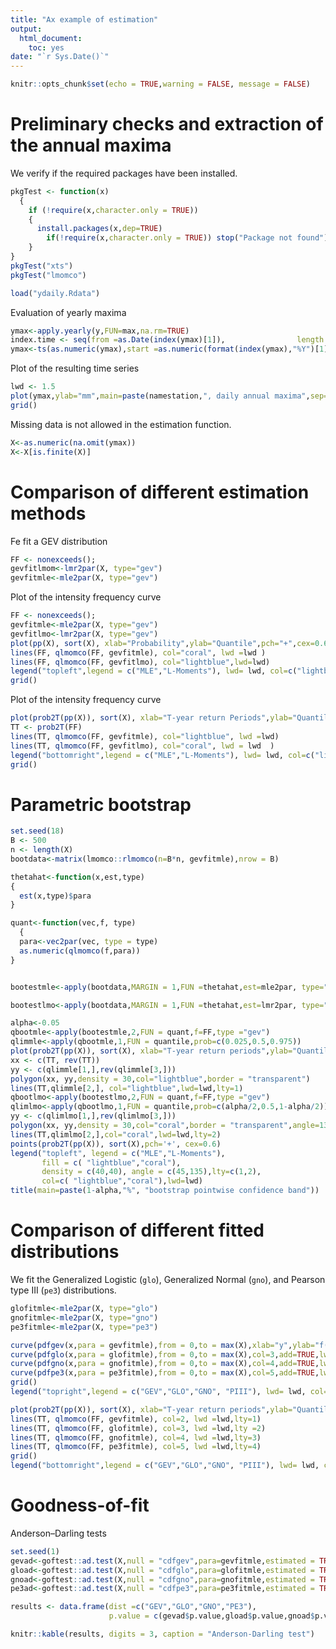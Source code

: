 ```yaml
---
title: "Ax example of estimation"
output: 
  html_document:
    toc: yes
date: "`r Sys.Date()`"
---
```


```r
knitr::opts_chunk$set(echo = TRUE,warning = FALSE, message = FALSE) 
```

# Preliminary checks and extraction of the annual maxima 

We verify if the required packages have been installed.


```r
pkgTest <- function(x)
  {
    if (!require(x,character.only = TRUE))
    {
      install.packages(x,dep=TRUE)
        if(!require(x,character.only = TRUE)) stop("Package not found")
    }
}
pkgTest("xts")
pkgTest("lmomco")
```


```r
load("ydaily.Rdata")
```


Evaluation of yearly maxima

```r
ymax<-apply.yearly(y,FUN=max,na.rm=TRUE)
index.time <- seq(from =as.Date(index(ymax)[1]),                length.out = length(ymax),by = "year")
ymax<-ts(as.numeric(ymax),start =as.numeric(format(index(ymax),"%Y")[1]))
```

Plot of the resulting time series

```r
lwd <- 1.5
plot(ymax,ylab="mm",main=paste(namestation,", daily annual maxima",sep=""), col=4,lwd=lwd)
grid()
```

Missing data is not allowed in the estimation function.

```r
X<-as.numeric(na.omit(ymax))
X<-X[is.finite(X)]
```


# Comparison of different estimation methods

Fe fit a GEV distribution


```r
FF <- nonexceeds(); 
gevfitlmom<-lmr2par(X, type="gev")
gevfitmle<-mle2par(X, type="gev")
```


Plot of the intensity frequency curve


```r
FF <- nonexceeds(); 
gevfitmle<-mle2par(X, type="gev")
gevfitlmo<-lmr2par(X, type="gev")
plot(pp(X), sort(X), xlab="Probability",ylab="Quantile",pch="+",cex=0.6)
lines(FF, qlmomco(FF, gevfitmle), col="coral", lwd =lwd ) 
lines(FF, qlmomco(FF, gevfitlmo), col="lightblue",lwd=lwd)
legend("topleft",legend = c("MLE","L-Moments"), lwd= lwd, col=c("lightblue","coral"))
grid()
```


Plot of the intensity frequency curve

```r
plot(prob2T(pp(X)), sort(X), xlab="T-year return Periods",ylab="Quantile",pch="+",cex=0.6)
TT <- prob2T(FF)
lines(TT, qlmomco(FF, gevfitmle), col="lightblue", lwd =lwd)
lines(TT, qlmomco(FF, gevfitlmo), col="coral", lwd = lwd  ) 
legend("bottomright",legend = c("MLE","L-Moments"), lwd= lwd, col=c("lightblue","coral"))
grid()
```


# Parametric bootstrap 

```r
set.seed(18)
B <- 500
n <- length(X)
bootdata<-matrix(lmomco::rlmomco(n=B*n, gevfitmle),nrow = B)

thetahat<-function(x,est,type)
{
  est(x,type)$para 
}

quant<-function(vec,f, type) 
  {
  para<-vec2par(vec, type = type)
  as.numeric(qlmomco(f,para))
}


bootestmle<-apply(bootdata,MARGIN = 1,FUN =thetahat,est=mle2par, type="gev")

bootestlmo<-apply(bootdata,MARGIN = 1,FUN =thetahat,est=lmr2par, type="gev")
```



```r
alpha<-0.05
qbootmle<-apply(bootestmle,2,FUN = quant,f=FF,type ="gev")
qlimmle<-apply(qbootmle,1,FUN = quantile,prob=c(0.025,0.5,0.975))
plot(prob2T(pp(X)), sort(X), xlab="T-year return periods",ylab="Quantile",type="n",ylim=range(qlimmle))
xx <- c(TT, rev(TT))
yy <- c(qlimmle[1,],rev(qlimmle[3,]))
polygon(xx, yy,density = 30,col="lightblue",border = "transparent")
lines(TT,qlimmle[2,], col="lightblue",lwd=lwd,lty=1)
qbootlmo<-apply(bootestlmo,2,FUN = quant,f=FF,type ="gev")
qlimlmo<-apply(qbootlmo,1,FUN = quantile,prob=c(alpha/2,0.5,1-alpha/2))
yy <- c(qlimlmo[1,],rev(qlimlmo[3,]))
polygon(xx, yy,density = 30,col="coral",border = "transparent",angle=135)
lines(TT,qlimlmo[2,],col="coral",lwd=lwd,lty=2)
points(prob2T(pp(X)), sort(X),pch='+', cex=0.6)
legend("topleft", legend = c("MLE","L-Moments"), 
       fill = c( "lightblue","coral"),
       density = c(40,40), angle = c(45,135),lty=c(1,2),
       col=c( "lightblue","coral"),lwd=lwd)
title(main=paste(1-alpha,"%", "bootstrap pointwise confidence band"))
```


# Comparison of different fitted distributions

We fit the Generalized Logistic (`glo`), Generalized Normal (`gno`), and Pearson type III (`pe3`) distributions.


```r
glofitmle<-mle2par(X, type="glo")
gnofitmle<-mle2par(X, type="gno")
pe3fitmle<-mle2par(X, type="pe3")
```


```r
curve(pdfgev(x,para = gevfitmle),from = 0,to = max(X),xlab="y",ylab="f(y)",col=2,lwd=lwd,lty=1)
curve(pdfglo(x,para = glofitmle),from = 0,to = max(X),col=3,add=TRUE,lwd=lwd,lty=2)
curve(pdfgno(x,para = gnofitmle),from = 0,to = max(X),col=4,add=TRUE,lwd= lwd,lty=3)
curve(pdfpe3(x,para = pe3fitmle),from = 0,to = max(X),col=5,add=TRUE,lwd=lwd,lty=4)
grid()
legend("topright",legend = c("GEV","GLO","GNO", "PIII"), lwd= lwd, col=2:5,lty=1:4)
```


```r
plot(prob2T(pp(X)), sort(X), xlab="T-year return periods",ylab="Quantile",pch="+",cex=0.6)
lines(TT, qlmomco(FF, gevfitmle), col=2, lwd =lwd,lty=1)
lines(TT, qlmomco(FF, glofitmle), col=3, lwd =lwd,lty =2)
lines(TT, qlmomco(FF, gnofitmle), col=4, lwd =lwd,lty=3)
lines(TT, qlmomco(FF, pe3fitmle), col=5, lwd =lwd,lty=4)
grid()
legend("bottomright",legend = c("GEV","GLO","GNO", "PIII"), lwd= lwd, col=2:5, lty =1:4)
```

# Goodness-of-fit

Anderson–Darling tests

```r
set.seed(1)
gevad<-goftest::ad.test(X,null = "cdfgev",para=gevfitmle,estimated = TRUE)
gload<-goftest::ad.test(X,null = "cdfglo",para=glofitmle,estimated = TRUE)
gnoad<-goftest::ad.test(X,null = "cdfgno",para=gnofitmle,estimated = TRUE)
pe3ad<-goftest::ad.test(X,null = "cdfpe3",para=pe3fitmle,estimated = TRUE)
```


```r
results <- data.frame(dist =c("GEV","GLO","GNO","PE3"),
                      p.value = c(gevad$p.value,gload$p.value,gnoad$p.value,pe3ad$p.value))
```


```r
knitr::kable(results, digits = 3, caption = "Anderson-Darling test")
```

